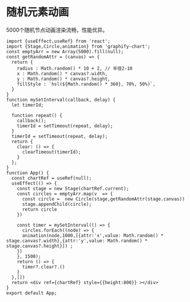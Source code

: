# 随机元素动画
5000个随机节点动画渲染流畅，性能优异。
```tsx preview
import {useEffect,useRef} from 'react';
import {Stage,Circle,animation} from 'graphify-chart';
const emptyArr = new Array(5000).fill(null);
const getRandomAttr = (canvas) => {
  return {
    radius : Math.random() * 10 + 2, // 半径2-10
    x : Math.random() * canvas?.width,
    y : Math.random() * canvas?.height,
    fillStyle : `hsl(${Math.random() * 360}, 70%, 50%)`,
  }
} 
function mySetInterval(callback, delay) {
  let timerId;

  function repeat() {
    callback();         
    timerId = setTimeout(repeat, delay); 
  }
  timerId = setTimeout(repeat, delay);
  return {
    clear: () => {
      clearTimeout(timerId); 
    }
  };
}
function App() {
  const chartRef = useRef(null);
  useEffect(() => {
    const stage = new Stage(chartRef.current);
    const circles = emptyArr.map(v  => {
      const circle =  new Circle(stage,getRandomAttr(stage.canvas))
      stage.appendChild(circle);
      return circle
    })
   
    const timer = mySetInterval(() => {
      circles.forEach((node) => {
      animation(node,1000,[{attr:'x',value: Math.random() * stage.canvas?.width},{attr:'y',value: Math.random() * stage.canvas?.height}]) ;
    })
    }, 1500);
    return () => {
      timer?.clear?.()
    }
  },[])
  return <div ref={chartRef} style={{height:800}} ></div>
}
export default App;
```